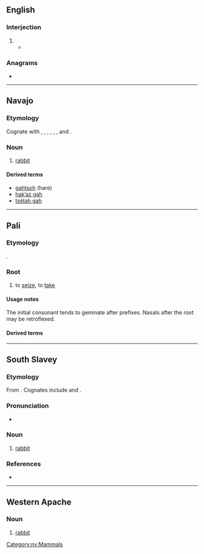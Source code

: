 {{also|gäh}}
==English==

===Interjection===
{{en-interj}}

# {{non-gloss definition|Expressing [[exasperation]] or [[annoyance]].}}
#* {{quote-journal|en|date=January 20, 2009|author=Alison Godfrey|title=Coles, Woolworths and IGA workers vent about customers on Facebook|work=Herald Sun|quotee=Bronwyn Lovejoy|url=http://www.news.com.au//heraldsun/story/0,21985,24937069-661,00.html
|passage=“And stop calling it soccerball! '''gah'''! do any of the tickets say soccerball? no!“”}}

===Anagrams===
* {{anagrams|en|a=agh|HGA|Hag.|agh|gha|hag}}

----

==Navajo==
{{wikipedia|lang=nv}}

===Etymology===
Cognate with {{cog|srs|nitłʼadigha}}, {{cog|chp|gah}}, {{cog|bea|gaah}}, {{cog|crx|goh}}, {{cog|sek|gah}}, {{cog|aht|ggax}}, {{cog|tli|g̱áx̱}} and {{cog|xsl|gah}}.

===Noun===
{{head|nv|noun}}

# [[rabbit]]

====Derived terms====
* [[gahtsoh]] (hare)
* [[hakʼaz gah]]
* [[tsétah gah]]

[[Category:nv:Mammals]]

----

==Pali==
<!-- Roots are only given in the Roman script. -->

===Etymology===
{{inh+|pi|sa|गृह्}}.

===Root===
{{pi-root|Pali=gaha}}

# to [[seize]], to [[take]]

====Usage notes====
The initial consonant tends to geminate after prefixes.  Nasals after the root may be retroflexed.

====Derived terms====
{{col3|pi|title=Verbs|gaṇhāti|gaṇhati|niggaṇhāti|niggaṇhati}}
{{col3|pi|title=Non-present participles, gerundives, absolutives and infinitives|gahīta|gahita|gahetabba|niggahīta|niggahita}}
{{col3|pi|title=Nouns|gaha|aggahaṇa}}

----

==South Slavey==

===Etymology===
From {{inh|xsl|ath-pro|*gax̣}}. Cognates include {{cog|nv|gah}} and {{cog|dgr|gah}}.

===Pronunciation===
* {{IPA|xsl|/kàh/}}

===Noun===
{{head|xsl|noun}}

# [[rabbit]]

===References===
* {{R:xsl:Rice:1989|page=99}}

{{C|xsl|Lagomorphs}}

----

==Western Apache==

===Noun===
{{head|apw|noun}}

# [[rabbit]]

{{c|apw|Mammals}}